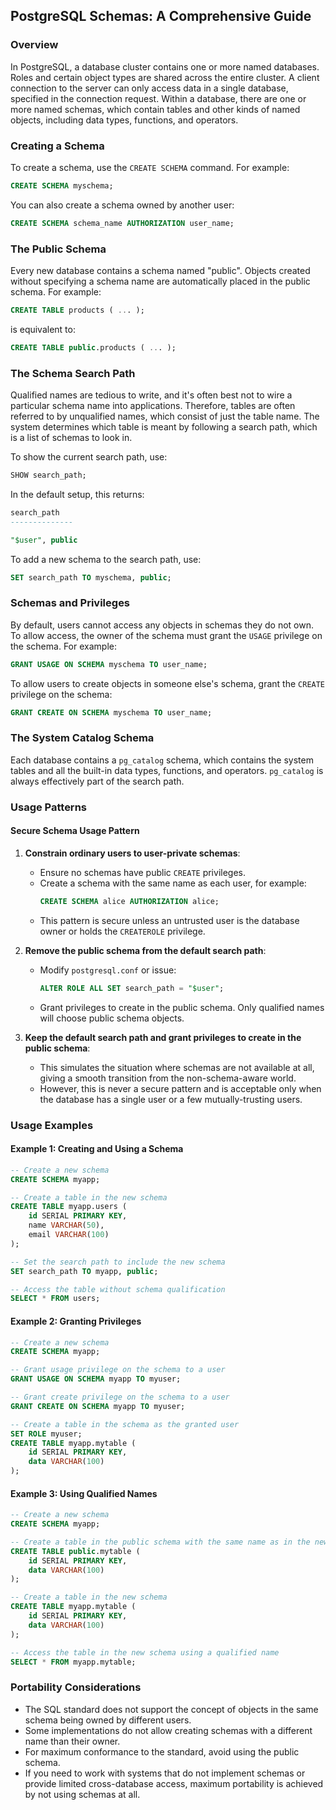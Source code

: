 ## PostgreSQL Schemas: A Comprehensive Guide

### Overview

In PostgreSQL, a database cluster contains one or more named databases. Roles and certain object types are shared across the entire cluster. A client connection to the server can only access data in a single database, specified in the connection request. Within a database, there are one or more named schemas, which contain tables and other kinds of named objects, including data types, functions, and operators.

### Creating a Schema

To create a schema, use the `CREATE SCHEMA` command. For example:

```sql
CREATE SCHEMA myschema;
```

You can also create a schema owned by another user:

```sql
CREATE SCHEMA schema_name AUTHORIZATION user_name;
```

### The Public Schema

Every new database contains a schema named "public". Objects created without specifying a schema name are automatically placed in the public schema. For example:

```sql
CREATE TABLE products ( ... );
```

is equivalent to:

```sql
CREATE TABLE public.products ( ... );
```

### The Schema Search Path

Qualified names are tedious to write, and it's often best not to wire a particular schema name into applications. Therefore, tables are often referred to by unqualified names, which consist of just the table name. The system determines which table is meant by following a search path, which is a list of schemas to look in.

To show the current search path, use:

```sql
SHOW search_path;
```

In the default setup, this returns:

```sql
search_path
--------------

"$user", public
```

To add a new schema to the search path, use:

```sql
SET search_path TO myschema, public;
```

### Schemas and Privileges

By default, users cannot access any objects in schemas they do not own. To allow access, the owner of the schema must grant the `USAGE` privilege on the schema. For example:

```sql
GRANT USAGE ON SCHEMA myschema TO user_name;
```

To allow users to create objects in someone else's schema, grant the `CREATE` privilege on the schema:

```sql
GRANT CREATE ON SCHEMA myschema TO user_name;
```

### The System Catalog Schema

Each database contains a `pg_catalog` schema, which contains the system tables and all the built-in data types, functions, and operators. `pg_catalog` is always effectively part of the search path.

### Usage Patterns

#### Secure Schema Usage Pattern

1. **Constrain ordinary users to user-private schemas**:

   - Ensure no schemas have public `CREATE` privileges.
   - Create a schema with the same name as each user, for example:
     ```sql
     CREATE SCHEMA alice AUTHORIZATION alice;
     ```
   - This pattern is secure unless an untrusted user is the database owner or holds the `CREATEROLE` privilege.

2. **Remove the public schema from the default search path**:

   - Modify `postgresql.conf` or issue:
     ```sql
     ALTER ROLE ALL SET search_path = "$user";
     ```
   - Grant privileges to create in the public schema. Only qualified names will choose public schema objects.

3. **Keep the default search path and grant privileges to create in the public schema**:
   - This simulates the situation where schemas are not available at all, giving a smooth transition from the non-schema-aware world.
   - However, this is never a secure pattern and is acceptable only when the database has a single user or a few mutually-trusting users.

### Usage Examples

#### Example 1: Creating and Using a Schema

```sql
-- Create a new schema
CREATE SCHEMA myapp;

-- Create a table in the new schema
CREATE TABLE myapp.users (
    id SERIAL PRIMARY KEY,
    name VARCHAR(50),
    email VARCHAR(100)
);

-- Set the search path to include the new schema
SET search_path TO myapp, public;

-- Access the table without schema qualification
SELECT * FROM users;
```

#### Example 2: Granting Privileges

```sql
-- Create a new schema
CREATE SCHEMA myapp;

-- Grant usage privilege on the schema to a user
GRANT USAGE ON SCHEMA myapp TO myuser;

-- Grant create privilege on the schema to a user
GRANT CREATE ON SCHEMA myapp TO myuser;

-- Create a table in the schema as the granted user
SET ROLE myuser;
CREATE TABLE myapp.mytable (
    id SERIAL PRIMARY KEY,
    data VARCHAR(100)
);
```

#### Example 3: Using Qualified Names

```sql
-- Create a new schema
CREATE SCHEMA myapp;

-- Create a table in the public schema with the same name as in the new schema
CREATE TABLE public.mytable (
    id SERIAL PRIMARY KEY,
    data VARCHAR(100)
);

-- Create a table in the new schema
CREATE TABLE myapp.mytable (
    id SERIAL PRIMARY KEY,
    data VARCHAR(100)
);

-- Access the table in the new schema using a qualified name
SELECT * FROM myapp.mytable;
```

### Portability Considerations

- The SQL standard does not support the concept of objects in the same schema being owned by different users.
- Some implementations do not allow creating schemas with a different name than their owner.
- For maximum conformance to the standard, avoid using the public schema.
- If you need to work with systems that do not implement schemas or provide limited cross-database access, maximum portability is achieved by not using schemas at all.
